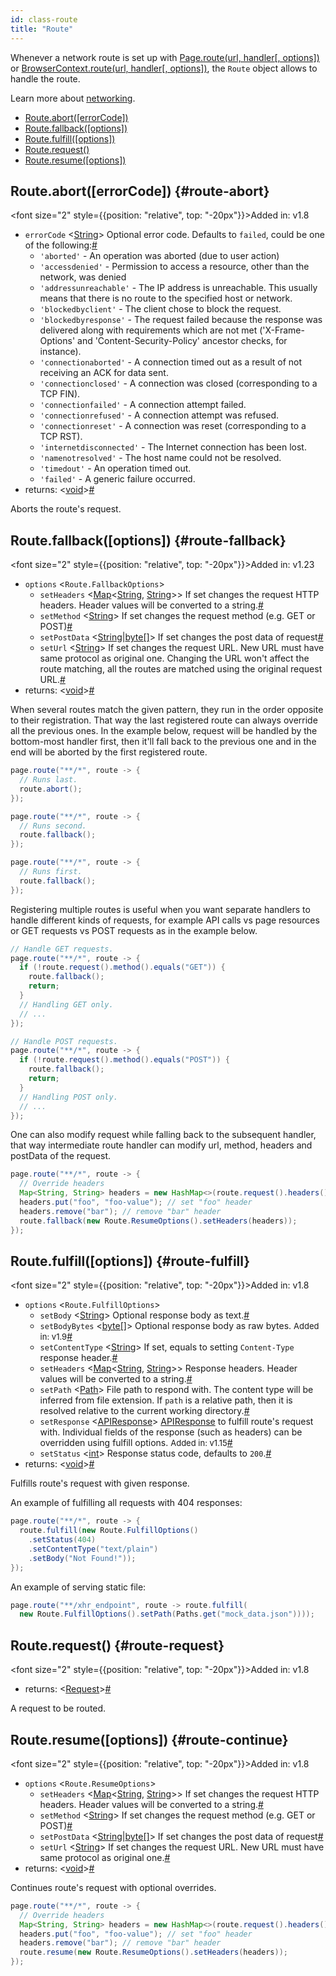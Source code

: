 ```yaml
---
id: class-route
title: "Route"
---
```


Whenever a network route is set up with [Page.route(url, handler[, options])](/api/class-page.mdx#page-route) or [BrowserContext.route(url, handler[, options])](/api/class-browsercontext.mdx#browser-context-route), the `Route` object allows to handle the route.

Learn more about [networking](../network.mdx).


- [Route.abort([errorCode])](/api/class-route.mdx#route-abort)
- [Route.fallback([options])](/api/class-route.mdx#route-fallback)
- [Route.fulfill([options])](/api/class-route.mdx#route-fulfill)
- [Route.request()](/api/class-route.mdx#route-request)
- [Route.resume([options])](/api/class-route.mdx#route-continue)

## Route.abort([errorCode]) {#route-abort}

<font size="2" style={{position: "relative", top: "-20px"}}>Added in: v1.8</font>

- `errorCode`<a aria-hidden="true" tabindex="-1" class="list-anchor-link" id="route-abort-option-error-code"/> &#60;[String]&#62; Optional error code. Defaults to `failed`, could be one of the following:<a href="#route-abort-option-error-code" class="list-anchor">#</a>
  * `'aborted'` - An operation was aborted (due to user action)
  * `'accessdenied'` - Permission to access a resource, other than the network, was denied
  * `'addressunreachable'` - The IP address is unreachable. This usually means that there is no route to the specified host or network.
  * `'blockedbyclient'` - The client chose to block the request.
  * `'blockedbyresponse'` - The request failed because the response was delivered along with requirements which are not met ('X-Frame-Options' and 'Content-Security-Policy' ancestor checks, for instance).
  * `'connectionaborted'` - A connection timed out as a result of not receiving an ACK for data sent.
  * `'connectionclosed'` - A connection was closed (corresponding to a TCP FIN).
  * `'connectionfailed'` - A connection attempt failed.
  * `'connectionrefused'` - A connection attempt was refused.
  * `'connectionreset'` - A connection was reset (corresponding to a TCP RST).
  * `'internetdisconnected'` - The Internet connection has been lost.
  * `'namenotresolved'` - The host name could not be resolved.
  * `'timedout'` - An operation timed out.
  * `'failed'` - A generic failure occurred.
- returns:<a aria-hidden="true" tabindex="-1" class="list-anchor-link" id="route-abort-return"/> &#60;[void]&#62;<a href="#route-abort-return" class="list-anchor">#</a>

Aborts the route's request.

## Route.fallback([options]) {#route-fallback}

<font size="2" style={{position: "relative", top: "-20px"}}>Added in: v1.23</font>

- `options` &#60;`Route.FallbackOptions`&#62;
  - `setHeaders`<a aria-hidden="true" tabindex="-1" class="list-anchor-link" id="route-fallback-option-headers"/> &#60;[Map]<[String], [String]>&#62; If set changes the request HTTP headers. Header values will be converted to a string.<a href="#route-fallback-option-headers" class="list-anchor">#</a>
  - `setMethod`<a aria-hidden="true" tabindex="-1" class="list-anchor-link" id="route-fallback-option-method"/> &#60;[String]&#62; If set changes the request method (e.g. GET or POST)<a href="#route-fallback-option-method" class="list-anchor">#</a>
  - `setPostData`<a aria-hidden="true" tabindex="-1" class="list-anchor-link" id="route-fallback-option-post-data"/> &#60;[String]|[byte&#91;&#93;]&#62; If set changes the post data of request<a href="#route-fallback-option-post-data" class="list-anchor">#</a>
  - `setUrl`<a aria-hidden="true" tabindex="-1" class="list-anchor-link" id="route-fallback-option-url"/> &#60;[String]&#62; If set changes the request URL. New URL must have same protocol as original one. Changing the URL won't affect the route matching, all the routes are matched using the original request URL.<a href="#route-fallback-option-url" class="list-anchor">#</a>
- returns:<a aria-hidden="true" tabindex="-1" class="list-anchor-link" id="route-fallback-return"/> &#60;[void]&#62;<a href="#route-fallback-return" class="list-anchor">#</a>

When several routes match the given pattern, they run in the order opposite to their registration. That way the last registered route can always override all the previous ones. In the example below, request will be handled by the bottom-most handler first, then it'll fall back to the previous one and in the end will be aborted by the first registered route.

```java
page.route("**/*", route -> {
  // Runs last.
  route.abort();
});

page.route("**/*", route -> {
  // Runs second.
  route.fallback();
});

page.route("**/*", route -> {
  // Runs first.
  route.fallback();
});
```

Registering multiple routes is useful when you want separate handlers to handle different kinds of requests, for example API calls vs page resources or GET requests vs POST requests as in the example below.

```java
// Handle GET requests.
page.route("**/*", route -> {
  if (!route.request().method().equals("GET")) {
    route.fallback();
    return;
  }
  // Handling GET only.
  // ...
});

// Handle POST requests.
page.route("**/*", route -> {
  if (!route.request().method().equals("POST")) {
    route.fallback();
    return;
  }
  // Handling POST only.
  // ...
});
```

One can also modify request while falling back to the subsequent handler, that way intermediate route handler can modify url, method, headers and postData of the request.

```java
page.route("**/*", route -> {
  // Override headers
  Map<String, String> headers = new HashMap<>(route.request().headers());
  headers.put("foo", "foo-value"); // set "foo" header
  headers.remove("bar"); // remove "bar" header
  route.fallback(new Route.ResumeOptions().setHeaders(headers));
});
```

## Route.fulfill([options]) {#route-fulfill}

<font size="2" style={{position: "relative", top: "-20px"}}>Added in: v1.8</font>

- `options` &#60;`Route.FulfillOptions`&#62;
  - `setBody`<a aria-hidden="true" tabindex="-1" class="list-anchor-link" id="route-fulfill-option-body"/> &#60;[String]&#62; Optional response body as text.<a href="#route-fulfill-option-body" class="list-anchor">#</a>
  - `setBodyBytes`<a aria-hidden="true" tabindex="-1" class="list-anchor-link" id="route-fulfill-option-body-bytes"/> &#60;[byte&#91;&#93;]&#62; Optional response body as raw bytes. <font size="2">Added in: v1.9</font><a href="#route-fulfill-option-body-bytes" class="list-anchor">#</a>
  - `setContentType`<a aria-hidden="true" tabindex="-1" class="list-anchor-link" id="route-fulfill-option-content-type"/> &#60;[String]&#62; If set, equals to setting `Content-Type` response header.<a href="#route-fulfill-option-content-type" class="list-anchor">#</a>
  - `setHeaders`<a aria-hidden="true" tabindex="-1" class="list-anchor-link" id="route-fulfill-option-headers"/> &#60;[Map]<[String], [String]>&#62; Response headers. Header values will be converted to a string.<a href="#route-fulfill-option-headers" class="list-anchor">#</a>
  - `setPath`<a aria-hidden="true" tabindex="-1" class="list-anchor-link" id="route-fulfill-option-path"/> &#60;[Path]&#62; File path to respond with. The content type will be inferred from file extension. If `path` is a relative path, then it is resolved relative to the current working directory.<a href="#route-fulfill-option-path" class="list-anchor">#</a>
  - `setResponse`<a aria-hidden="true" tabindex="-1" class="list-anchor-link" id="route-fulfill-option-response"/> &#60;[APIResponse]&#62; [APIResponse] to fulfill route's request with. Individual fields of the response (such as headers) can be overridden using fulfill options. <font size="2">Added in: v1.15</font><a href="#route-fulfill-option-response" class="list-anchor">#</a>
  - `setStatus`<a aria-hidden="true" tabindex="-1" class="list-anchor-link" id="route-fulfill-option-status"/> &#60;[int]&#62; Response status code, defaults to `200`.<a href="#route-fulfill-option-status" class="list-anchor">#</a>
- returns:<a aria-hidden="true" tabindex="-1" class="list-anchor-link" id="route-fulfill-return"/> &#60;[void]&#62;<a href="#route-fulfill-return" class="list-anchor">#</a>

Fulfills route's request with given response.

An example of fulfilling all requests with 404 responses:

```java
page.route("**/*", route -> {
  route.fulfill(new Route.FulfillOptions()
    .setStatus(404)
    .setContentType("text/plain")
    .setBody("Not Found!"));
});
```

An example of serving static file:

```java
page.route("**/xhr_endpoint", route -> route.fulfill(
  new Route.FulfillOptions().setPath(Paths.get("mock_data.json"))));
```

## Route.request() {#route-request}

<font size="2" style={{position: "relative", top: "-20px"}}>Added in: v1.8</font>

- returns:<a aria-hidden="true" tabindex="-1" class="list-anchor-link" id="route-request-return"/> &#60;[Request]&#62;<a href="#route-request-return" class="list-anchor">#</a>

A request to be routed.

## Route.resume([options]) {#route-continue}

<font size="2" style={{position: "relative", top: "-20px"}}>Added in: v1.8</font>

- `options` &#60;`Route.ResumeOptions`&#62;
  - `setHeaders`<a aria-hidden="true" tabindex="-1" class="list-anchor-link" id="route-continue-option-headers"/> &#60;[Map]<[String], [String]>&#62; If set changes the request HTTP headers. Header values will be converted to a string.<a href="#route-continue-option-headers" class="list-anchor">#</a>
  - `setMethod`<a aria-hidden="true" tabindex="-1" class="list-anchor-link" id="route-continue-option-method"/> &#60;[String]&#62; If set changes the request method (e.g. GET or POST)<a href="#route-continue-option-method" class="list-anchor">#</a>
  - `setPostData`<a aria-hidden="true" tabindex="-1" class="list-anchor-link" id="route-continue-option-post-data"/> &#60;[String]|[byte&#91;&#93;]&#62; If set changes the post data of request<a href="#route-continue-option-post-data" class="list-anchor">#</a>
  - `setUrl`<a aria-hidden="true" tabindex="-1" class="list-anchor-link" id="route-continue-option-url"/> &#60;[String]&#62; If set changes the request URL. New URL must have same protocol as original one.<a href="#route-continue-option-url" class="list-anchor">#</a>
- returns:<a aria-hidden="true" tabindex="-1" class="list-anchor-link" id="route-continue-return"/> &#60;[void]&#62;<a href="#route-continue-return" class="list-anchor">#</a>

Continues route's request with optional overrides.

```java
page.route("**/*", route -> {
  // Override headers
  Map<String, String> headers = new HashMap<>(route.request().headers());
  headers.put("foo", "foo-value"); // set "foo" header
  headers.remove("bar"); // remove "bar" header
  route.resume(new Route.ResumeOptions().setHeaders(headers));
});
```


[APIRequest]: /api/class-apirequest.mdx "APIRequest"
[APIRequestContext]: /api/class-apirequestcontext.mdx "APIRequestContext"
[APIResponse]: /api/class-apiresponse.mdx "APIResponse"
[APIResponseAssertions]: /test-assertions.mdx "APIResponseAssertions"
[Browser]: /api/class-browser.mdx "Browser"
[BrowserContext]: /api/class-browsercontext.mdx "BrowserContext"
[BrowserType]: /api/class-browsertype.mdx "BrowserType"
[ConsoleMessage]: /api/class-consolemessage.mdx "ConsoleMessage"
[Dialog]: /api/class-dialog.mdx "Dialog"
[Download]: /api/class-download.mdx "Download"
[ElementHandle]: /api/class-elementhandle.mdx "ElementHandle"
[FileChooser]: /api/class-filechooser.mdx "FileChooser"
[FormData]: /api/class-formdata.mdx "FormData"
[Frame]: /api/class-frame.mdx "Frame"
[FrameLocator]: /api/class-framelocator.mdx "FrameLocator"
[JSHandle]: /api/class-jshandle.mdx "JSHandle"
[Keyboard]: /api/class-keyboard.mdx "Keyboard"
[Locator]: /api/class-locator.mdx "Locator"
[LocatorAssertions]: /test-assertions.mdx "LocatorAssertions"
[Mouse]: /api/class-mouse.mdx "Mouse"
[Page]: /api/class-page.mdx "Page"
[PageAssertions]: /test-assertions.mdx "PageAssertions"
[Playwright]: /api/class-playwright.mdx "Playwright"
[PlaywrightAssertions]: /test-assertions.mdx "PlaywrightAssertions"
[PlaywrightException]: /api/class-playwrightexception.mdx "PlaywrightException"
[Request]: /api/class-request.mdx "Request"
[RequestOptions]: /api/class-requestoptions.mdx "RequestOptions"
[Response]: /api/class-response.mdx "Response"
[Route]: /api/class-route.mdx "Route"
[Selectors]: /api/class-selectors.mdx "Selectors"
[TimeoutError]: /api/class-timeouterror.mdx "TimeoutError"
[Touchscreen]: /api/class-touchscreen.mdx "Touchscreen"
[Tracing]: /api/class-tracing.mdx "Tracing"
[Video]: /api/class-video.mdx "Video"
[WebSocket]: /api/class-websocket.mdx "WebSocket"
[WebSocketFrame]: /api/class-websocketframe.mdx "WebSocketFrame"
[Worker]: /api/class-worker.mdx "Worker"
[Element]: https://developer.mozilla.org/en-US/docs/Web/API/element "Element"
[EvaluationArgument]: /evaluating.mdx#evaluation-argument "EvaluationArgument"
[Promise]: https://developer.mozilla.org/en-US/docs/Web/JavaScript/Reference/Global_Objects/Promise "Promise"
[iterator]: https://developer.mozilla.org/en-US/docs/Web/JavaScript/Reference/Iteration_protocols "Iterator"
[origin]: https://developer.mozilla.org/en-US/docs/Glossary/Origin "Origin"
[selector]: https://developer.mozilla.org/en-US/docs/Web/CSS/CSS_Selectors "selector"
[Serializable]: https://developer.mozilla.org/en-US/docs/Web/JavaScript/Reference/Global_Objects/JSON/stringify#Description "Serializable"
[UIEvent.detail]: https://developer.mozilla.org/en-US/docs/Web/API/UIEvent/detail "UIEvent.detail"
[UnixTime]: https://en.wikipedia.org/wiki/Unix_time "Unix Time"
[xpath]: https://developer.mozilla.org/en-US/docs/Web/XPath "xpath"

[boolean]: https://docs.oracle.com/javase/tutorial/java/nutsandbolts/datatypes.html "boolean"
[byte&#91;&#93;]: https://docs.oracle.com/javase/tutorial/java/nutsandbolts/datatypes.html "byte[]"
[Consumer]: https://docs.oracle.com/javase/8/docs/api/java/util/function/Consumer.html "Consumer"
[double]: https://docs.oracle.com/javase/tutorial/java/nutsandbolts/datatypes.html "double"
[InputStream]: https://docs.oracle.com/javase/8/docs/api/java/io/InputStream.html "InputStream"
[int]: https://docs.oracle.com/javase/tutorial/java/nutsandbolts/datatypes.html "int"
[List]: https://docs.oracle.com/javase/8/docs/api/java/util/List.html "List"
[Map]: https://docs.oracle.com/javase/8/docs/api/java/util/Map.html "Map"
[null]: https://docs.oracle.com/javase/specs/jls/se8/html/jls-3.html#jls-3.10.7 "null"
[Object]: https://docs.oracle.com/javase/8/docs/api/java/lang/Object.html "Object"
[Path]: https://docs.oracle.com/javase/8/docs/api/java/nio/file/Path.html "Path"
[Pattern]: https://docs.oracle.com/javase/8/docs/api/java/util/regex/Pattern.html "Pattern"
[Predicate]: https://docs.oracle.com/javase/8/docs/api/java/util/function/Predicate.html "Predicate"
[void]: https://docs.oracle.com/javase/tutorial/java/javaOO/methods.html "void"
[Runnable]: https://docs.oracle.com/javase/8/docs/api/java/lang/Runnable.html "Runnable"
[RuntimeException]: https://docs.oracle.com/javase/8/docs/api/java/lang/RuntimeException.html "RuntimeException"
[String]: https://docs.oracle.com/javase/8/docs/api/java/lang/String.html "String"

[all available image tags]: https://mcr.microsoft.com/en-us/product/playwright/java/about "all available image tags"
[Docker Hub]: https://hub.docker.com/_/microsoft-playwright-java "Docker Hub"
[Dockerfile.focal]: https://github.com/microsoft/playwright-java/blob/main/utils/docker/Dockerfile.focal "Dockerfile.focal"
